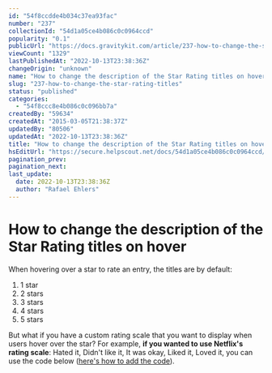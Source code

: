 ```yaml
---
id: "54f8ccdde4b034c37ea93fac"
number: "237"
collectionId: "54d1a05ce4b086c0c0964ccd"
popularity: "0.1"
publicUrl: "https://docs.gravitykit.com/article/237-how-to-change-the-star-rating-titles"
viewCount: "1329"
lastPublishedAt: "2022-10-13T23:38:36Z"
changeOrigin: "unknown"
name: "How to change the description of the Star Rating titles on hover"
slug: "237-how-to-change-the-star-rating-titles"
status: "published"
categories: 
  - "54f8ccc8e4b086c0c096bb7a"
createdBy: "59634"
createdAt: "2015-03-05T21:38:37Z"
updatedBy: "80506"
updatedAt: "2022-10-13T23:38:36Z"
title: "How to change the description of the Star Rating titles on hover"
hsEditUrl: "https://secure.helpscout.net/docs/54d1a05ce4b086c0c0964ccd/article/54f8ccdde4b034c37ea93fac"
pagination_prev: 
pagination_next: 
last_update:
  date: 2022-10-13T23:38:36Z
  author: "Rafael Ehlers"
---
```


# How to change the description of the Star Rating titles on hover

When hovering over a star to rate an entry, the titles are by default:

1. 1 star
2. 2 stars
3. 3 stars
4. 4 stars
5. 5 stars

But what if you have a custom rating scale that you want to display when users hover over the star? For example, **if you wanted to use Netflix's rating scale**: Hated it, Didn't like it, It was okay, Liked it, Loved it, you can use the code below ([here's how to add the code](https://docs.gravitykit.com/article/210-where-to-put-code-samples)).

<script src="https://gist.github.com/zackkatz/0f160dd235049b59f775.js" type="text/javascript"></script>